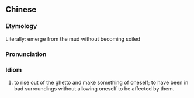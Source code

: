 ==Chinese==
{{zh-forms|type=12111}}

===Etymology===
Literally: emerge from the mud without becoming soiled

===Pronunciation===
{{zh-pron
|m=chū yūní ér 不 rǎn
|cat=id
}}

===Idiom===
{{zh-idiom}}

# to rise out of the ghetto and make something of oneself; to have been in bad surroundings without allowing oneself to be affected by them.